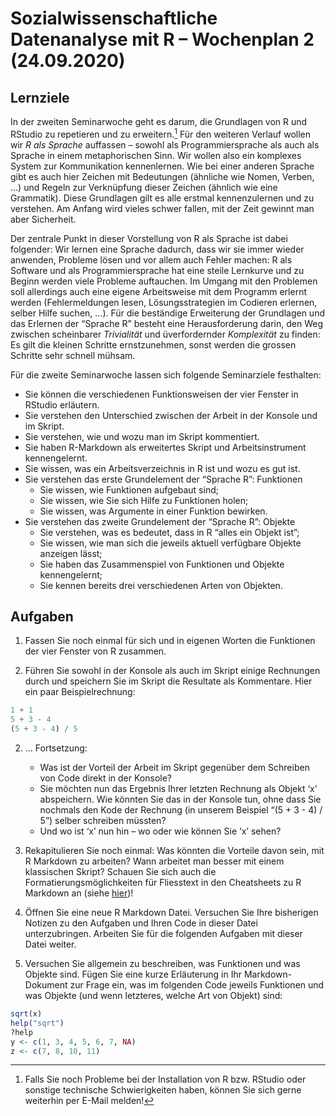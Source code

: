 # Sozialwissenschaftliche Datenanalyse mit R – Wochenplan 2 (24.09.2020)

## Lernziele

In der zweiten Seminarwoche geht es darum, die Grundlagen von R und RStudio zu repetieren und zu erweitern.[^1] Für den weiteren Verlauf wollen wir *R als Sprache* auffassen – sowohl als Programmiersprache als auch als Sprache in einem metaphorischen Sinn. Wir wollen also ein komplexes System zur Kommunikation kennenlernen. Wie bei einer anderen Sprache gibt es auch hier Zeichen mit Bedeutungen (ähnliche wie Nomen, Verben, ...) und Regeln zur Verknüpfung dieser Zeichen (ähnlich wie eine Grammatik). Diese Grundlagen gilt es alle erstmal kennenzulernen und zu verstehen. Am Anfang wird vieles schwer fallen, mit der Zeit gewinnt man aber Sicherheit. 

Der zentrale Punkt in dieser Vorstellung von R als Sprache ist dabei folgender: Wir lernen eine Sprache dadurch, dass wir sie immer wieder anwenden, Probleme lösen und vor allem auch Fehler machen: R als Software und als Programmiersprache hat eine steile Lernkurve und zu Beginn werden viele Probleme auftauchen. Im Umgang mit den Problemen soll allerdings auch eine eigene Arbeitsweise mit dem Programm erlernt werden (Fehlermeldungen lesen, Lösungsstrategien im Codieren erlernen, selber Hilfe suchen, ...). Für die beständige Erweiterung der Grundlagen und das Erlernen der "Sprache R" besteht eine Herausforderung darin, den Weg zwischen scheinbarer *Trivialität* und üverfordernder *Komplexität* zu finden: Es gilt die kleinen Schritte ernstzunehmen, sonst werden die grossen Schritte sehr schnell mühsam. 

Für die zweite Seminarwoche lassen sich folgende Seminarziele festhalten:

* Sie können die verschiedenen Funktionsweisen der vier Fenster in RStudio erläutern.
* Sie verstehen den Unterschied zwischen der Arbeit in der Konsole und im Skript.
* Sie verstehen, wie und wozu man im Skript kommentiert.
* Sie haben R-Markdown als erweitertes Skript und Arbeitsinstrument kennengelernt. 
* Sie wissen, was ein Arbeitsverzeichnis in R ist und wozu es gut ist. 
* Sie verstehen das erste Grundelement der "Sprache R": Funktionen
  + Sie wissen, wie Funktionen aufgebaut sind;
  + Sie wissen, wie Sie sich Hilfe zu Funktionen holen;
  + Sie wissen, was Argumente in einer Funktion bewirken.
* Sie verstehen das zweite Grundelement der "Sprache R": Objekte
  + Sie verstehen, was es bedeutet, dass in R "alles ein Objekt ist";
  + Sie wissen, wie man sich die jeweils aktuell verfügbare Objekte anzeigen lässt;
  + Sie haben das Zusammenspiel von Funktionen und Objekte kennengelernt;
  + Sie kennen bereits drei verschiedenen Arten von Objekten.


## Aufgaben

1. Fassen Sie noch einmal für sich und in eigenen Worten die Funktionen der vier Fenster von R zusammen.

2. Führen Sie sowohl in der Konsole als auch im Skript einige Rechnungen durch und speichern Sie im Skript die Resultate als Kommentare. Hier ein paar Beispielrechnung:

```r
1 + 1
5 + 3 - 4
(5 + 3 - 4) / 5
```

2. ... Fortsetzung: 
    + Was ist der Vorteil der Arbeit im Skript gegenüber dem Schreiben von Code direkt in der Konsole?
    + Sie möchten nun das Ergebnis Ihrer letzten Rechnung als Objekt 'x' abspeichern. Wie könnten Sie das in der Konsole tun, ohne dass Sie nochmals den Kode der Rechnung (in unserem Beispiel "(5 + 3 - 4) / 5") selber schreiben müssten? 
    + Und wo ist 'x' nun hin – wo oder wie können Sie 'x' sehen?

3. Rekapitulieren Sie noch einmal: Was könnten die Vorteile davon sein, mit R Markdown zu arbeiten? Wann arbeitet man besser mit einem klassischen Skript? Schauen Sie sich auch die Formatierungsmöglichkeiten für Fliesstext in den Cheatsheets zu R Markdown an (siehe [hier](https://rstudio.com/resources/cheatsheets/))!

4. Öffnen Sie eine neue R Markdown Datei. Versuchen Sie Ihre bisherigen Notizen zu den Aufgaben und Ihren Code in dieser Datei unterzubringen. Arbeiten Sie für die folgenden Aufgaben mit dieser Datei weiter.

5. Versuchen Sie allgemein zu beschreiben, was Funktionen und was Objekte sind. Fügen Sie eine kurze Erläuterung in Ihr Markdown-Dokument zur Frage ein, was im folgenden Code jeweils Funktionen und was Objekte (und wenn letzteres, welche Art von Objekt) sind:

```r
sqrt(x)
help("sqrt")
?help
y <- c(1, 3, 4, 5, 6, 7, NA)
z <- c(7, 8, 10, 11)
```



[^1]: Falls Sie noch Probleme bei der Installation von R bzw. RStudio oder sonstige technische Schwierigkeiten haben, können Sie sich gerne weiterhin per E-Mail melden! 

[^2]: Auch das vorliegende Dokument wurde über ein R-Markdown File erstellt.


